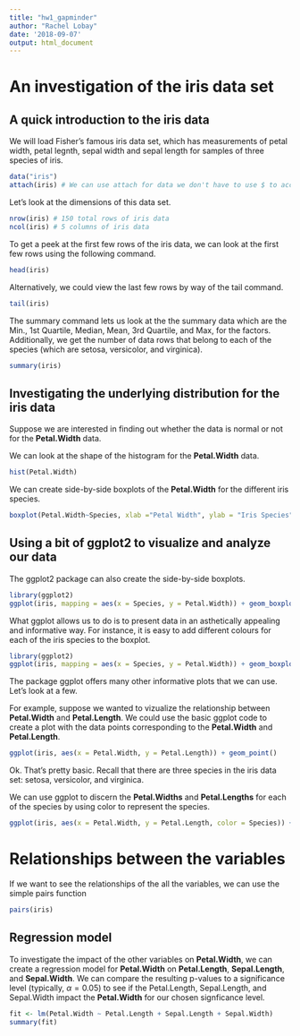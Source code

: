```yaml
---
title: "hw1_gapminder"
author: "Rachel Lobay"
date: '2018-09-07'
output: html_document
---
```

# An investigation of the iris data set

## A quick introduction to the iris data

We will load Fisher's famous iris data set, which has measurements of petal width, petal legnth, sepal width and sepal length for samples of three species of iris. 

```r
data("iris")
attach(iris) # We can use attach for data we don't have to use $ to access parts of the data. For instance, instead of having to type iris$Petal.Width, we simply type Petal.Width.
```

Let's look at the dimensions of this data set.
```r
nrow(iris) # 150 total rows of iris data
ncol(iris) # 5 columns of iris data 
```

To get a peek at the first few rows of the iris data, we can look at the first few rows using the following command.

```r
head(iris)
```

Alternatively, we could view the last few rows by way of the tail command.
```r
tail(iris)
```

The summary command lets us look at the the summary data which are the  Min., 1st Quartile, Median, Mean, 3rd Quartile, and Max, for the factors. Additionally, we get the number of data rows that belong to each of the species (which are setosa, versicolor, and virginica).
```r
summary(iris)
```

## Investigating the underlying distribution for the iris data

Suppose we are interested in finding out whether the data is normal or not for the **Petal.Width** data. 

We can look at the shape of the histogram for the **Petal.Width** data.

```r
hist(Petal.Width)
```

We can create side-by-side boxplots of the **Petal.Width** for the different iris species.

```r
boxplot(Petal.Width~Species, xlab ="Petal Width", ylab = "Iris Species")
```


## Using a bit of ggplot2 to visualize and analyze our data
The ggplot2 package can also create the side-by-side boxplots.


```r
library(ggplot2)
ggplot(iris, mapping = aes(x = Species, y = Petal.Width)) + geom_boxplot() + labs(x = "Iris Species", y = "Petal Width")
```

What ggplot allows us to do is to present data in an asthetically appealing and informative way. For instance, it is easy to add different colours for each of the iris species to the boxplot.

```r
library(ggplot2)
ggplot(iris, mapping = aes(x = Species, y = Petal.Width)) + geom_boxplot(aes(fill=Species)) + labs(x = "Iris Species", y = "Petal Width")
```

The package ggplot offers many other informative plots that we can use. Let's look at a few. 

For example, suppose we wanted to vizualize the relationship between **Petal.Width** and **Petal.Length**. We could use the basic ggplot code to create a plot with the data points corresponding to the **Petal.Width** and **Petal.Length**.

```r
ggplot(iris, aes(x = Petal.Width, y = Petal.Length)) + geom_point()
```

Ok. That's pretty basic. Recall that there are three species in the iris data set: setosa, versicolor, and virginica.

We can use ggplot to discern the **Petal.Widths** and **Petal.Lengths** for each of the species by using color to represent the species. 

```r
ggplot(iris, aes(x = Petal.Width, y = Petal.Length, color = Species)) + geom_point()
```

# Relationships between the variables

If we want to see the relationships of the all the variables, we can use the simple pairs function

```r
pairs(iris)
```

## Regression model 

To investigate the impact of the other variables on **Petal.Width**, we can create a regression model for **Petal.Width** on **Petal.Length**, **Sepal.Length**, and **Sepal.Width**. We can compare the resulting p-values to a significance level (typically, $\alpha = 0.05$) to see if the Petal.Length, Sepal.Length, and Sepal.Width impact the **Petal.Width** for our chosen signficance level. 

```r
fit <- lm(Petal.Width ~ Petal.Length + Sepal.Length + Sepal.Width)
summary(fit)
```
